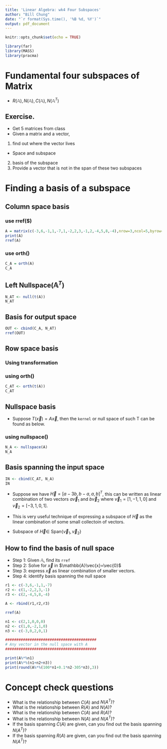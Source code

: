 ```yaml
---
title: 'Linear Algebra: wk4 Four Subspaces'
author: "Bill Chung"
date: "`r format(Sys.time(), '%B %d, %Y')`"
output: pdf_document
---
```


```r
knitr::opts_chunk$set(echo = TRUE)
```

```r
library(far)
library(MASS)
library(pracma)
```

# Fundamental four subspaces of Matrix

- $R(\mathbb{A}), N(\mathbb{A}), C(\mathbb{A}), N(\mathbb{A}^T)$

## Exercise.  

- Get 5 matrices from class 
- Given a matrix and a vector, 

(1) find out where the vector lives
  - Space and subspace
  
(2) basis of the subspace
(3) Provide a vector that is not in the span of these two subspaces

# Finding a basis of a subspace

## Column space basis

### use rref($\mathbb{A})

```r
A = matrix(c(-3,6,-1,1,-7,1,-2,2,3,-1,2,-4,5,8,-4),nrow=3,ncol=5,byrow=TRUE)
print(A)
rref(A)
```

### use orth()

```r
C_A = orth(A)
C_A
```

## Left Nullspace($\mathbb{A}^T$)

```r
N_AT <- null(t(A))
N_AT
```

## Basis for output space

```r
OUT <- cbind(C_A, N_AT)
rref(OUT)
```

## Row space basis 

### Using transformation


### using orth()

```r
C_AT <- orth(t(A))
C_AT
```

## Nullspace basis

- Suppose $T(\vec{x}) = A\vec{x}$, then the ```kernel``` or null space of such T can be found as below.

### using nullspace()

```r
N_A <- nullspace(A)
N_A
```

## Basis spanning the input space

```r
IN <- cbind(C_AT, N_A)
IN
```


- Suppose we have $\vec{H}=[a-3b,b-a,a,b]^T$, this can be written as linear combination of two vectors $a\vec{v}_1$ and $b\vec{v}_2$ where $\vec{v}_1 = [1,-1,1,0]$ and $\vec{v}_2 = [-3,1,0,1]$.

- This is very useful technique of expressing a subspace of $\vec{H}$ as the linear combination of some small collectoin of vectors.

- Subspace of $\vec{H} \in$ Span{$\vec{v}_1, \vec{v}_2$}

## How to find the basis of null space

- Step 1: Given $\mathbb{A}$, find its `rref`
- Step 2: Solve for $\vec{x}$ in $\mathbb{A}\vec{x}=\vec{0}$
- Step 3: express $\vec{x}$ as linear combination of smaller vectors.
- Step 4: identify basis spanning the null space

```r
r1 <- c(-3,6,-1,1,-7)
r2 <- c(1,-2,2,3,-1)
r3 <- c(2,-4,5,8,-4)

A <- rbind(r1,r2,r3)

rref(A)
```

```r
n1 <- c(2,1,0,0,0)
n2 <- c(1,0,-2,1,0)
n3 <- c(-3,0,2,0,1)

#########################################
# Any vector in the null space with A
#########################################

print(A%*%n1)
print(A%*%(n1+n2+n3))
print(round(A%*%(100*n1+0.1*n2-305*n3),3))
```

# Concept check questions

- What is the relationship between $C(A)$ and $N(A^T)$?
- What is the relationship between $R(A)$ and $N(A)$?
- What is the relationship between $C(A)$ and $R(A)$?
- What is the relationship between $N(A)$ and $N(A^T)$?
- If the basis spanning $C(A)$ are given, can you find out the basis
spanning $N(A^T)$?
- If the basis spanning $R(A)$ are given, can you find out the basis
spanning $N(A^T)$?

